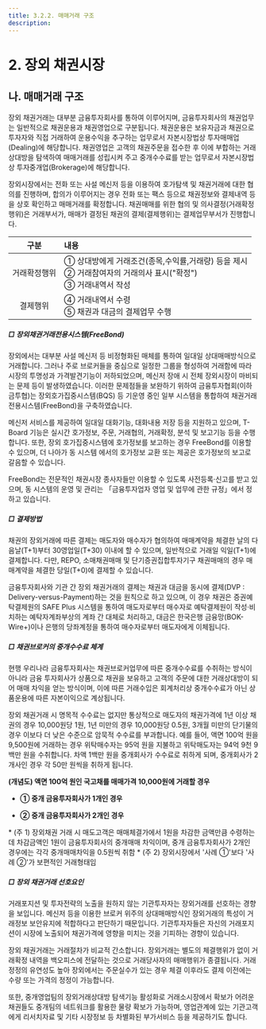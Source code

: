 ```yaml
---
title: 3.2.2. 매매거래 구조
description:
---
```

# 2. 장외 채권시장

## 나. 매매거래 구조

장외 채권거래는 대부분 금융투자회사를 통하여 이루어지며, 금융투자회사의 채권업무는 일반적으로 채권운용과 채권영업으로 구분됩니다. 채권운용은 보유자금과 채권으로 투자자와 직접 거래하여 운용수익을 추구하는 업무로서 자본시장법상 투자매매업(Dealing)에 해당합니다. 채권영업은 고객의 채권주문을 접수한 후 이에 부합하는 거래상대방을 탐색하여 매매거래를 성립시켜 주고 중개수수료를 받는 업무로서 자본시장법상 투자중개업(Brokerage)에 해당합니다.

장외시장에서는 전화 또는 사설 메신저 등을 이용하여 호가탐색 및 채권거래에 대한 협의를 진행하며, 합의가 이루어지는 경우 전화 또는 팩스 등으로 채권정보와 결제내역 등을 상호 확인하고 매매거래를 확정합니다. 채권매매를 위한 협의 및 의사결정(거래확정행위)은 거래부서가, 매매가 결정된 채권의 결제(결제행위)는 결제업무부서가 진행합니다.

<GCallout title="장외 채권거래의 거래확정 및 결제행위 프로세스" severity="warn">

|구분|내용|
|:--:|:--|
|거래확정행위|① 상대방에게 거래조건(종목,수익률,거래량) 등을 제시<br/>② 거래참여자의 거래의사 표시("확정")<br/>③ 거래내역서 작성|
|결제행위|④ 거래내역서 수령<br/>⑤ 채권과 대금의 결제업무 수행|

</GCallout>

##### □ 장외채권거래전용시스템(FreeBond)

장외에서는 대부분 사설 메신저 등 비정형화된 매체를 통하여 일대일 상대매매방식으로 거래합니다. 그러나 주로 브로커들을 중심으로 일정한 그룹을 형성하여 거래함에 따라 시장의 투명성과 가격발견기능이 저하되었으며, 메신저 장애 시 전체 장외시장이 마비되는 문제 등이 발생하였습니다. 이러한 문제점들을 보완하기 위하여 금융투자협회(이하 금투협)는 장외호가집중시스템(BQS) 등 기운영 중인 일부 시스템을 통합하여 채권거래전용시스템(FreeBond)을 구축하였습니다.

메신저 서비스를 제공하여 일대일 대화기능, 대화내용 저장 등을 지원하고 있으며, T-Board 기능은 실시간 호가정보, 주문, 거래협의, 거래확정, 분석 및 보고기능 등을 수행합니다. 또한, 장외 호가집중시스템에 호가정보를 보고하는 경우 FreeBond를 이용할 수 있으며, 더 나아가 동 시스템 에서의 호가정보 교환 또는 제공은 호가정보의 보고로 갈음할 수 있습니다.

FreeBond는 전문적인 채권시장 종사자들만 이용할 수 있도록 사전등록·신고를 받고 있으며, 동 시스템의 운영 및 관리는 「금융투자업자 영업 및 업무에 관한 규정」에서 정하고 있습니다. 

##### □ 결제방법

채권의 장외거래에 따른 결제는 매도자와 매수자가 협의하여 매매계약을 체결한 날의 다음날(T+1)부터 30영업일(T+30) 이내에 할 수 있으며, 일반적으로 거래일 익일(T+1)에 결제합니다. 다만, REPO, 소매채권매매<GTooltipIcon desc="개인 및 일반법인을 상대로 한 액면가액 50억 원 미만의 채권거래" severity="info"/> 및 단기증권집합투자기구 채권매매의 경우 매매계약을 체결한 당일(T+0)에 결제할 수 있습니다.

금융투자회사와 기관 간 장외 채권거래의 결제는 채권과 대금을 동시에 결제(DVP : Delivery-versus-Payment)하는 것을 원칙으로 하고 있으며, 이 경우 채권은 증권예탁결제원의 SAFE Plus 시스템을 통하여 매도자로부터 매수자로 예탁결제원이 작성·비치하는 예탁자계좌부상의 계좌 간 대체로 처리하고, 대금은 한국은행 금융망(BOK-Wire+)이나 은행의 당좌계정을 통하여 매수자로부터 매도자에게 이체됩니다. 

##### □ 채권브로커의 중개수수료 체계

현행 우리나라 금융투자회사는 채권브로커업무에 따른 중개수수료를 수취하는 방식이 아니라 금융 투자회사가 상품으로 채권을 보유하고 고객의 주문에 대한 거래상대방이 되어 매매 차익을 얻는 방식이며, 이에 따른 거래수입은 회계처리상 중개수수료가 아닌 상품운용에 따른 자본이익으로 계상됩니다.

장외 채권거래 시 명목적 수수료는 없지만 통상적으로 매도자의 채권가격에 1년 이상 채권의 경우 10,000원당 1원, 1년 미만의 경우 10,000원당 0.5원, 3개월 미만의 단기물의 경우 이보다 더 낮은 수준으로 암묵적 수수료를 부과합니다. 예를 들어, 액면 100억 원을 9,500원에 거래하는 경우 위탁매수자는 95억 원을 지불하고 위탁매도자는 94억 9천 9백만 원을 수취합니다. 차액 1백만 원을 중개회사가 수수료로 취하게 되며, 중개회사가 2개사인 경우 각 50만 원씩을 취하게 됩니다.

<GCallout title="장외 채권시장 거래수수료 개념도" severity="warn">

**(개념도) 액면 100억 원인 국고채를 매매가격 10,000원에 거래할 경우**
* **① 중개 금융투자회사가 1개인 경우**
<GCenterImg src="/bm/322_1_pic.jpg" width="500"/>

* **② 중개 금융투자회사가 2개인 경우**
<GCenterImg src="/bm/322_2_pic.jpg" width="500"/>

<Cmt>
* (주 1) 장외채권 거래 시 매도고객은 매매체결가에서 1원을 차감한 금액만큼 수령하는데 차감금액인 1원이 금융투자회사의 중개매매 차익이며, 중개 금융투자회사가 2개인 경우에는 각각 중개매매차익을 0.5원씩 취함
* (주 2) 장외시장에서 '사례 ①'보다 '사례 ②'가 보편적인 거래형태임
</Cmt>
</GCallout>

##### □ 장외 채권거래 선호요인

거래포지션 및 투자전략의 노출을 원하지 않는 기관투자자는 장외거래를 선호하는 경향을 보입니다. 메신저 등을 이용한 브로커 위주의 상대매매방식인 장외거래의 특성이 거래정보 보안유지에 적합하다고 판단하기 때문입니다. 기관투자자들은 자신의 거래포지션이 시장에 노출되어 채권가격에 영향을 미치는 것을 기피하는 경향이 있습니다.

장외 채권거래는 거래절차가 비교적 간소합니다. 장외거래는 별도의 체결행위가 없이 거래확정 내역을 백오피스에 전달하는 것으로 거래당사자의 매매행위가 종결됩니다. 거래정정의 유연성도 높아 장외에서는 주문실수가 있는 경우 체결 이후라도 결제 이전에는 수량 또는 가격의 정정이 가능합니다.

또한, 중개영업팀의 장외거래상대방 탐색기능 활성화로 거래소시장에서 확보가 어려운 채권들도 중개팀의 네트워크를 활용한 물량 확보가 가능하며, 영업관계에 있는 기관고객에게 리서치자료 및 기타 시장정보 등 차별화된 부가서비스 등을 제공하기도 합니다.

